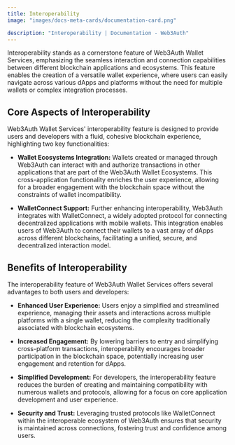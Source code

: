 ```yaml
---
title: Interoperability
image: "images/docs-meta-cards/documentation-card.png"

description: "Interoperability | Documentation - Web3Auth"
---
```



Interoperability stands as a cornerstone feature of Web3Auth Wallet Services, emphasizing the
seamless interaction and connection capabilities between different blockchain applications and
ecosystems. This feature enables the creation of a versatile wallet experience, where users can
easily navigate across various dApps and platforms without the need for multiple wallets or complex
integration processes.

## Core Aspects of Interoperability

Web3Auth Wallet Services' interoperability feature is designed to provide users and developers with
a fluid, cohesive blockchain experience, highlighting two key functionalities:

- **Wallet Ecosystems Integration:** Wallets created or managed through Web3Auth can interact with
  and authorize transactions in other applications that are part of the Web3Auth Wallet Ecosystems.
  This cross-application functionality enriches the user experience, allowing for a broader
  engagement with the blockchain space without the constraints of wallet incompatibility.

- **WalletConnect Support:** Further enhancing interoperability, Web3Auth integrates with
  WalletConnect, a widely adopted protocol for connecting decentralized applications with mobile
  wallets. This integration enables users of Web3Auth to connect their wallets to a vast array of
  dApps across different blockchains, facilitating a unified, secure, and decentralized interaction
  model.

## Benefits of Interoperability

The interoperability feature of Web3Auth Wallet Services offers several advantages to both users and
developers:

- **Enhanced User Experience:** Users enjoy a simplified and streamlined experience, managing their
  assets and interactions across multiple platforms with a single wallet, reducing the complexity
  traditionally associated with blockchain ecosystems.

- **Increased Engagement:** By lowering barriers to entry and simplifying cross-platform
  transactions, interoperability encourages broader participation in the blockchain space,
  potentially increasing user engagement and retention for dApps.

- **Simplified Development:** For developers, the interoperability feature reduces the burden of
  creating and maintaining compatibility with numerous wallets and protocols, allowing for a focus
  on core application development and user experience.

- **Security and Trust:** Leveraging trusted protocols like WalletConnect within the interoperable
  ecosystem of Web3Auth ensures that security is maintained across connections, fostering trust and
  confidence among users.
